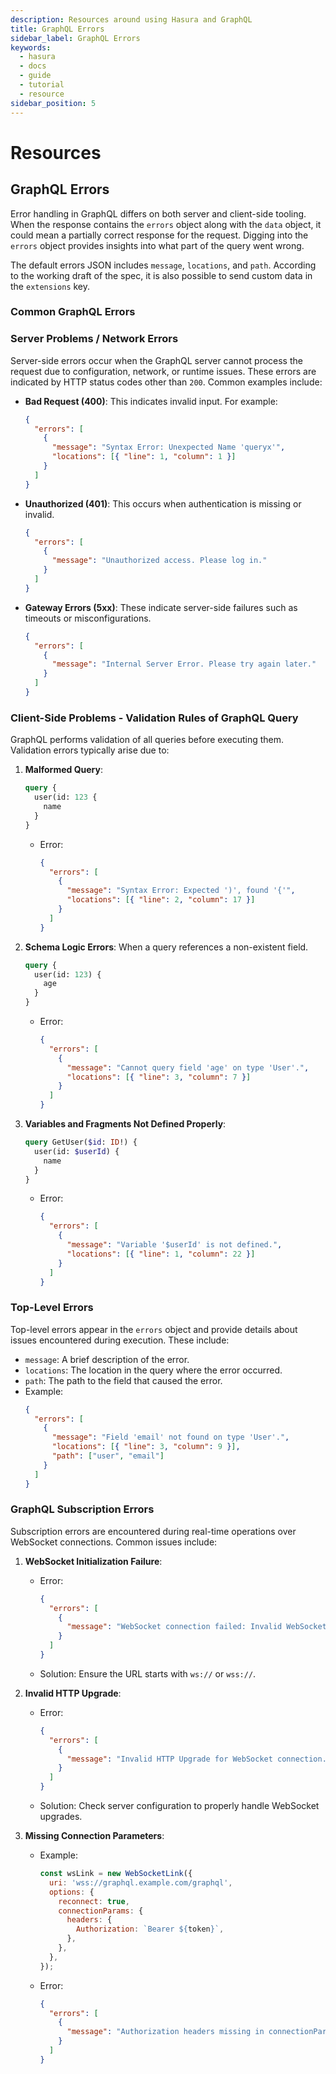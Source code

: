 ```yaml
---
description: Resources around using Hasura and GraphQL
title: GraphQL Errors
sidebar_label: GraphQL Errors
keywords:
  - hasura
  - docs
  - guide
  - tutorial
  - resource
sidebar_position: 5
---
```



# <Resources /> Resources

## GraphQL Errors

Error handling in GraphQL differs on both server and client-side tooling. When the response contains the `errors` object
along with the `data` object, it could mean a partially correct response for the request. Digging into the `errors`
object provides insights into what part of the query went wrong.

The default errors JSON includes `message`, `locations`, and `path`. According to the working draft of the spec, it is
also possible to send custom data in the `extensions` key.

### Common GraphQL Errors

### Server Problems / Network Errors

Server-side errors occur when the GraphQL server cannot process the request due to configuration, network, or runtime
issues. These errors are indicated by HTTP status codes other than `200`. Common examples include:

- **Bad Request (400)**: This indicates invalid input. For example:
  ```json
  {
    "errors": [
      {
        "message": "Syntax Error: Unexpected Name 'queryx'",
        "locations": [{ "line": 1, "column": 1 }]
      }
    ]
  }
  ```
- **Unauthorized (401)**: This occurs when authentication is missing or invalid.
  ```json
  {
    "errors": [
      {
        "message": "Unauthorized access. Please log in."
      }
    ]
  }
  ```
- **Gateway Errors (5xx)**: These indicate server-side failures such as timeouts or misconfigurations.
  ```json
  {
    "errors": [
      {
        "message": "Internal Server Error. Please try again later."
      }
    ]
  }
  ```

### Client-Side Problems - Validation Rules of GraphQL Query

GraphQL performs validation of all queries before executing them. Validation errors typically arise due to:

1. **Malformed Query**:

   ```graphql
   query {
     user(id: 123 {
       name
     }
   }
   ```

   - Error:
     ```json
     {
       "errors": [
         {
           "message": "Syntax Error: Expected ')', found '{'",
           "locations": [{ "line": 2, "column": 17 }]
         }
       ]
     }
     ```

2. **Schema Logic Errors**: When a query references a non-existent field.

   ```graphql
   query {
     user(id: 123) {
       age
     }
   }
   ```

   - Error:
     ```json
     {
       "errors": [
         {
           "message": "Cannot query field 'age' on type 'User'.",
           "locations": [{ "line": 3, "column": 7 }]
         }
       ]
     }
     ```

3. **Variables and Fragments Not Defined Properly**:
   ```graphql
   query GetUser($id: ID!) {
     user(id: $userId) {
       name
     }
   }
   ```
   - Error:
     ```json
     {
       "errors": [
         {
           "message": "Variable '$userId' is not defined.",
           "locations": [{ "line": 1, "column": 22 }]
         }
       ]
     }
     ```

### Top-Level Errors

Top-level errors appear in the `errors` object and provide details about issues encountered during execution. These
include:

- `message`: A brief description of the error.
- `locations`: The location in the query where the error occurred.
- `path`: The path to the field that caused the error.
- Example:
  ```json
  {
    "errors": [
      {
        "message": "Field 'email' not found on type 'User'.",
        "locations": [{ "line": 3, "column": 9 }],
        "path": ["user", "email"]
      }
    ]
  }
  ```

### GraphQL Subscription Errors

Subscription errors are encountered during real-time operations over WebSocket connections. Common issues include:

1. **WebSocket Initialization Failure**:

   - Error:
     ```json
     {
       "errors": [
         {
           "message": "WebSocket connection failed: Invalid WebSocket URL."
         }
       ]
     }
     ```
   - Solution: Ensure the URL starts with `ws://` or `wss://`.

2. **Invalid HTTP Upgrade**:

   - Error:
     ```json
     {
       "errors": [
         {
           "message": "Invalid HTTP Upgrade for WebSocket connection."
         }
       ]
     }
     ```
   - Solution: Check server configuration to properly handle WebSocket upgrades.

3. **Missing Connection Parameters**:
   - Example:
     ```javascript
     const wsLink = new WebSocketLink({
       uri: 'wss://graphql.example.com/graphql',
       options: {
         reconnect: true,
         connectionParams: {
           headers: {
             Authorization: `Bearer ${token}`,
           },
         },
       },
     });
     ```
   - Error:
     ```json
     {
       "errors": [
         {
           "message": "Authorization headers missing in connectionParams."
         }
       ]
     }
     ```
